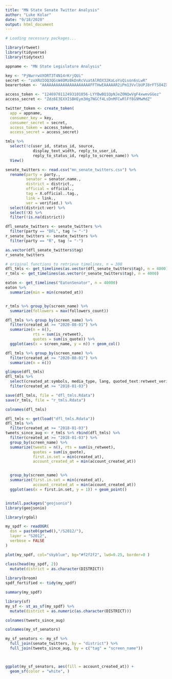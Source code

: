 ```yaml
---
title: "MN State Senate Twitter Analysis"
author: "Luke Kolar"
date: "9/18/2020"
output: html_document
---
```


```r
# Loading necessary packages...

library(rtweet)
library(tidyverse)
library(tidytext)

```

```r

appname <- "MN State Legislature Analysis"

key <- "PjNwrrwVXORT3T4N14rKrjQUi"
secret <- "zoXRUIOQ3QGsW4OMzBkDnRcVuatAlROX32KaLoYsQison6sLwR"
bearertoken <- "AAAAAAAAAAAAAAAAAAAAAFFTHwEAAAAAR2iPm13VvlbUPJ8rFTSO4ZXPN8g%3Dw0GU1WOIaXrQrYYYmgdgKkIJygBfyegPPLMr14Hk2xSXsBzEod"

access_token <- "1246978112493101056-LYYBwBQ1QpNJeZ0NQwVgF4xwmvGGoz"
access_secret <- "Zdz6E3EXXISBHEym3Hg7NGCf4LsDnMFCwRlFf8G9MwMdZ"

twitter_token <- create_token(
  app = appname,
  consumer_key = key,
  consumer_secret = secret,
  access_token = access_token,
  access_secret = access_secret)

```

```r



tmls %>% 
  select(!c(user_id, status_id, source,
            display_text_width, reply_to_user_id,
            reply_to_status_id, reply_to_screen_name)) %>% 
  View()

senate_twitters <- read.csv("mn_senate_twitters.csv") %>% 
  rename(party = party.,
         senator = senator.name.,
         district = district.,
         official = official.,
         tag = X.official..tag.,
         link = link., 
         ver = verified.) %>% 
  select(district:ver) %>% 
  select(!X) %>% 
  filter(!is.na(district))

dfl_senate_twitters <- senate_twitters %>% 
  filter(party == "DFL", tag != "-")
r_senate_twitters <- senate_twitters %>% 
  filter(party == "R", tag != "-")

as.vector(dfl_senate_twitters$tag)
r_senate_twitters

# original functions to retrieve timelines, n = 300
dfl_tmls <- get_timelines(as.vector(dfl_senate_twitters$tag), n = 4000)
r_tmls <- get_timelines(as.vector(r_senate_twitters$tag), n = 4000)

eaton <- get_timelines("EatonSenator", n = 40000)
eaton %>% 
  summarize(min = min(created_at))


r_tmls %>% group_by(screen_name) %>% 
  summarize(followers = max(followers_count))

dfl_tmls %>% group_by(screen_name) %>% 
  filter(created_at >= "2020-08-01") %>% 
  summarize(n = n(),
            rts = sum(is_retweet),
            quotes = sum(is_quote)) %>% 
  ggplot(aes(x = screen_name, y = n)) + geom_col()

dfl_tmls %>% group_by(screen_name) %>% 
  filter(created_at >= "2020-08-01") %>% 
  summarize(n = n())

glimpse(dfl_tmls)
dfl_tmls %>% 
  select(created_at:symbols, media_type, lang, quoted_text:retweet_verified, )
  filter(created_at >= "2018-01-03")

save(dfl_tmls, file = "dfl_tmls.Rdata")
save(r_tmls, file = "r_tmls.Rdata")

colnames(dfl_tmls)

dfl_tmls <- get(load("dfl_tmls.Rdata"))
dfl_tmls %>% 
  filter(created_at >= "2018-01-03")
tweets_since_aug <- r_tmls %>% rbind(dfl_tmls) %>% 
  filter(created_at >= "2018-01-03") %>% 
  group_by(screen_name) %>% 
  summarize(tweets = n(), rts = sum(is_retweet),
            quotes = sum(is_quote),
            first.in.set = min(created_at),
            account_created_at = min(account_created_at))


  group_by(screen_name) %>% 
  summarize(first.in.set = min(created_at),
            account_created_at = min(account_created_at))
  ggplot(aes(x = first.in.set, y = 1)) + geom_point()



```

```r
install.packages("geojsonio")
library(geojsonio)
```

```r

library(rgdal)

my_spdf <- readOGR( 
  dsn = paste0(getwd(),"/S2012/"), 
  layer = "S2012",
  verbose = FALSE
)

plot(my_spdf, col="skyblue", bg="#f2f2f2", lwd=0.25, border=0 )

class(head(my_spdf, 2))
  mutate(district = as.character(DISTRICT))
  
library(broom)
spdf_fortified <- tidy(my_spdf)

summary(my_spdf)

library(sf)
my_sf <- st_as_sf(my_spdf) %>% 
  mutate(district = as.numeric(as.character(DISTRICT)))

colnames(tweets_since_aug)

colnames(my_sf_senators)

my_sf_senators <- my_sf %>% 
  full_join(senate_twitters, by = "district") %>% 
  full_join(tweets_since_aug, by = c("tag" = "screen_name"))



ggplot(my_sf_senators, aes(fill = account_created_at)) + 
  geom_sf(color = "white", )

```





















